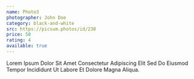 ```yaml
---
name: Photo3
photographer: John Doe
category: black-and-white
src: https://picsum.photos/id/238
price: 50
rating: 4
available: true
---
```

Lorem Ipsum Dolor Sit Amet Consectetur Adipiscing Elit Sed Do Eiusmod Tempor Incididunt Ut Labore Et Dolore Magna Aliqua. 